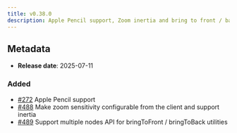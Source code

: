 ```yaml
---
title: v0.38.0
description: Apple Pencil support, Zoom inertia and bring to front / back multi-node API
---
```


## Metadata

- **Release date**: 2025-07-11

### Added

- [#272](https://github.com/InditexTech/weavejs/issues/272) Apple Pencil support
- [#488](https://github.com/InditexTech/weavejs/issues/488) Make zoom sensitivity configurable from the client and support inertia
- [#489](https://github.com/InditexTech/weavejs/issues/489) Support multiple nodes API for bringToFront / bringToBack utilities
